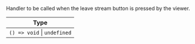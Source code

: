 Handler to be called when the leave stream button is pressed by the viewer.

| Type                        |
| --------------------------- |
| `() => void` \| `undefined` |
